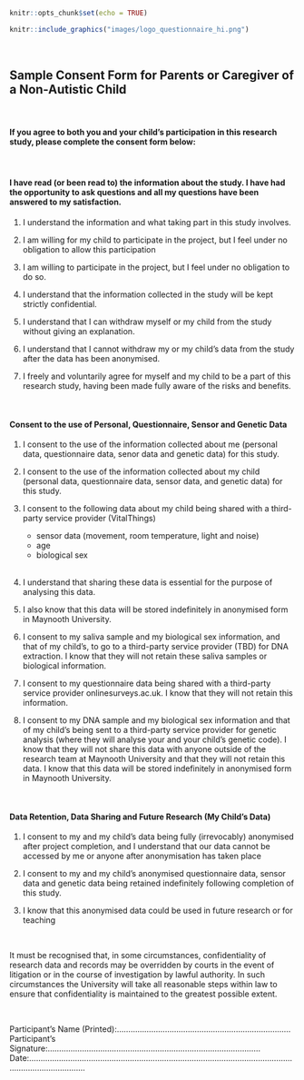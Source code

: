 ```r
knitr::opts_chunk$set(echo = TRUE)
```




```r
knitr::include_graphics("images/logo_questionnaire_hi.png")
```

&nbsp; 
&nbsp; 

##  Sample Consent Form for Parents or Caregiver of a Non-Autistic Child 

&nbsp;  

####  If you agree to both you and your child’s participation in this research study, please complete the consent form below:  
&nbsp;  

####   I have read (or been read to) the information about the study. I have had the opportunity to ask questions and all my questions have been answered to my satisfaction.  

#.  I understand the information and what taking part in this study involves.

#.  I am willing for my child to participate in the project, but I feel under no obligation to allow this participation

#.  I am willing to participate in the project, but I feel under no obligation to do so.

#.  I understand that the information collected in the study will be kept strictly confidential.

#.  I understand that I can withdraw myself or my child from the study without giving an explanation.

#.  I understand that I cannot withdraw my or my child’s data from the study after the data has been anonymised.

#.  I freely and voluntarily agree for myself and my child to be a part of this research study, having been made fully aware of the risks and benefits.


&nbsp; 

####   Consent to the use of Personal, Questionnaire, Sensor and Genetic Data

#.  I consent to the use of the information collected about me (personal data, questionnaire data, senor data and genetic data) for this study.

#.  I consent to the use of the information collected about my child (personal data, questionnaire data, sensor data, and genetic data) for this study.

#.  I consent to the following data about my child being shared with a third-party service provider (VitalThings)
    * sensor data (movement, room temperature, light and noise)
    * age
    * biological sex
    &nbsp;  
    &nbsp;
#.  I understand that sharing these data is essential for the purpose of analysing this data.

#.  I also know that this data will be stored indefinitely in anonymised form in Maynooth University.

#.  I consent to my saliva sample and my biological sex information, and that of my child’s, to go to a third-party service provider (TBD) for DNA extraction. I know that they will not retain these saliva samples or biological information.

#.  I consent to my questionnaire data being shared with a third-party service provider onlinesurveys.ac.uk. I know that they will not retain this information.

#.  I consent to my DNA sample and my biological sex information and that of my child’s being sent to a third-party service provider for genetic analysis (where they will analyse your and your child’s genetic code).  I know that they will not share this data with anyone outside of the research team at Maynooth University and that they will not retain this data. I know that this data will be stored indefinitely in anonymised form in Maynooth University.

&nbsp;  

####  Data Retention, Data Sharing and Future Research (My Child’s Data)

#. I consent to my and my child’s data being fully (irrevocably) anonymised after project completion, and I understand that our data cannot be accessed by me or anyone after anonymisation has taken place

#. I consent to my and my child’s anonymised questionnaire data, sensor data and genetic data being retained indefinitely following completion of this study.

#. I know that this anonymised data could be used in future research or for teaching


&nbsp;  

It must be recognised that, in some circumstances, confidentiality of research data and records may be overridden by courts in the event of litigation or in the course of investigation by lawful authority. In such circumstances the University will take all reasonable steps within law to ensure that confidentiality is maintained to the greatest possible extent.  

&nbsp;  

Participant’s Name (Printed):……………………………………….…………………………  
Participant’s Signature:…………………………………………………………………………………  
Date:……………….…………………………………………………………………………………………………………………  
